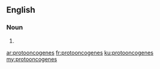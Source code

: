 ==English==

===Noun===
{{head|en|noun plural form}}

# {{plural of|protooncogene|lang=en}}

[[ar:protooncogenes]]
[[fr:protooncogenes]]
[[ku:protooncogenes]]
[[my:protooncogenes]]